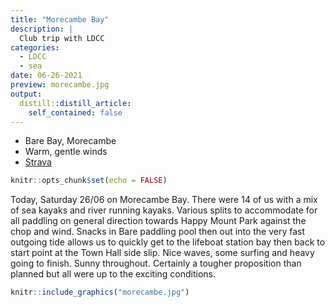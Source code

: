 ```yaml
---
title: "Morecambe Bay"
description: |
  Club trip with LDCC
categories:
  - LDCC
  - sea
date: 06-26-2021
preview: morecambe.jpg
output:
  distill::distill_article:
    self_contained: false
---
```


- Bare Bay, Morecambe
- Warm, gentle winds
- [Strava](https://www.strava.com/activities/5532065360)


```r
knitr::opts_chunk$set(echo = FALSE)
```

Today, Saturday 26/06 on Morecambe Bay. There were 14 of us with a mix of sea kayaks and river running kayaks. Various splits to accommodate for all paddling on general direction towards Happy Mount Park against the chop and wind. Snacks in Bare paddling pool then out into the very fast outgoing tide allows us to quickly get to the lifeboat station bay then back to start point at the Town Hall side slip.  Nice waves, some surfing and heavy going to finish. Sunny throughout. Certainly a tougher proposition than planned but all were up to the exciting conditions.

```r
knitr::include_graphics("morecambe.jpg")
```


